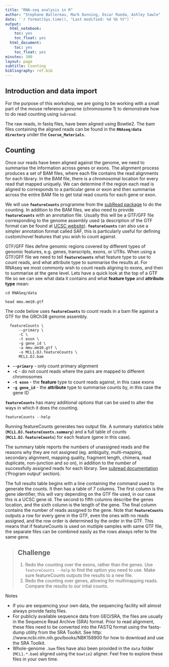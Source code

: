 ```yaml
---
title: "RNA-seq analysis in R"
author: "Stephane Ballereau, Mark Dunning, Oscar Rueda, Ashley Sawle"
date: '`r format(Sys.time(), "Last modified: %d %b %Y")`'
output:
  html_notebook:
    toc: yes
    toc_float: yes
  html_document:
    toc: yes
    toc_float: yes
minutes: 300
layout: page
subtitle: Counting
bibliography: ref.bib
---
```



## Introduction and data import

For the purpose of this workshop, we are going to be working with a small part of the mouse reference genome (chromosome 1) to demonstrate how to do read counting using `Subread`.

The raw reads, in fastq files, have been aligned using Bowtie2. The bam files containing the aligned reads can be found in the **`RNAseq/data directory`** under the **`Course_Materials`**.

## Counting

Once our reads have been aligned against the genome, we need to summarise the information across genes or exons. The alignment process produces a set of BAM files, where each file contains the read alignments for each library. In the BAM file, there is a chromosomal location for every read that mapped uniquely. We can determine if the region each read is aligned to corresponds to a particular gene or exon and then summarise across the entire BAM file to get total read counts for each gene or exon. 

We will use **`featureCounts`** programme from the [subRead package](http://subread.sourceforge.net/) to do the counting. In addition to the BAM files, we also need to provide **`featureCounts`** with an annotation file. Usually this will be a GTF/GFF file corresponding to the genome assembly used (a description of the GTF  format  can  be  found  at  [UCSC  website](http://genome.ucsc.edu/FAQ/FAQformat.html#format4)). **`featureCounts`** can also use a simpler annotation format called SAF, this is particularly useful for defining custom/novel features that you wish to count against.

GTF/GFF files define genomic regions covered by different types of genomic features, e.g. genes, transcripts, exons, or UTRs. When using a GTF/GFF file we need to tell **`featureCounts`** what feature type to use to count reads, and what attribute type to summarise the results at. For RNAseq we most commonly wish to count reads aligning to exons, and then to summarise at the gene level. 
Lets have a quick look at the top of a GTF file so we can see what data it contains and what **feature type** and **attribute type** mean:

```
cd RNASeq/data
  
head mmu.mm10.gtf
```

The code below uses **`featureCounts`** to count reads in a bam file against a GTF for the GRCh38 genome assembly.

```
  featureCounts \
      --primary \
      -C \
      -t exon \
      -g gene_id \
      -a mmu.mm10.gtf \
      -o MCL1.DJ.featureCounts \
      MCL1.DJ.bam
```
* **`--primary`** - only count primary alignment
* **`-C`** - do not count reads where the pairs are mapped to different chromosomes
* **`-t exon`** - the **feature** type to count reads against, in this case exons
* **`-g gene_id`** - the **attribute** type to summarise counts by, in this case the gene ID

**`featureCounts`** has many additional options that can be used to alter the ways in which it does the counting.

```
featureCounts --help
```

Running featureCounts generates two output file. A summary statistics table (**`MCL1.DJ.featureCounts.summary`**) and a full table of counts (**`MCL1.DJ.featureCounts`**) for each feature (gene in this case).

The summary table reports the numbers of unassigned reads and the reasons why they are not assigned (eg. ambiguity, multi-mapping, secondary alignment, mapping quality, fragment length, chimera, read duplicate, non-junction and so on), in addition to the number of successfully assigned reads for each library. See [subread documentation](http://bioinf.wehi.edu.au/subread-package/SubreadUsersGuide.pdf) ('Program output' section).

The full results table begins with a line containing the command used to generate the counts. It then has a table of 7 columns. The first column is the gene identifier, this will vary depending on the GTF file used, in our case this is a UCSC gene id. The second to fifth columns describe the genes location, and the sixth column is the length of the gene. The final column contains the number of reads assigned to the gene. Note that **`featureCounts`** outputs a row for every gene in the GTF, even the ones with no reads assigned, and the row order is determined by the order in the GTF. This means that if featureCounts is used on mutliple samples with same GTF file, the separate files can be combined easily as the rows always refer to the same gene.


> ## Challenge {.challenge}
>
> 1. Redo the counting over the exons, rather than the genes. Use `featureCounts --help` to find the option you need to use. Make sure featureCounts outputs the results to a new file.
> 1. Redo the counting over genes, allowing for multimapping reads. Compare the results to our intial counts.
>

Notes

* If you are sequencing your own data, the sequencing facility will almost always provide fastq files.  
* For publicly available sequence data from GEO/SRA, the files are usually in the Sequence Read Archive
(SRA) format. Prior to read alignment, these files need to be converted into the
FASTQ format using the fastq-dump utility from the SRA Toolkit. See http:
//www.ncbi.nlm.nih.gov/books/NBK158900 for how to download and use the
SRA Toolkit.  
* Whole-genome `.bam` files have also been provided in the `data` folder (`MCL1.*.bam`) aligned using the `bowtie2` aligner. Feel free to explore these files in your own time.
